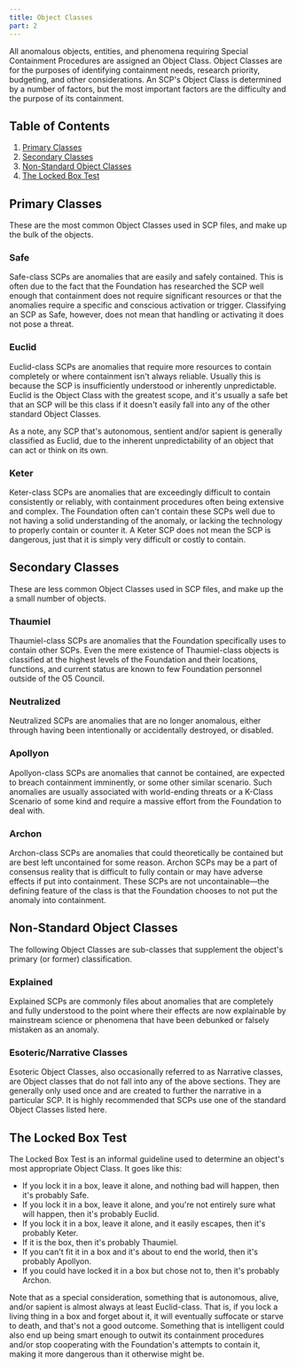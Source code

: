 ```yaml
---
title: Object Classes
part: 2
---
```


All anomalous objects, entities, and phenomena requiring Special Containment
Procedures are assigned an Object Class. Object Classes are for the purposes of
identifying containment needs, research priority, budgeting, and other
considerations. An SCP's Object Class is determined by a number of factors, but
the most important factors are the difficulty and the purpose of its
containment.

## Table of Contents

1. [Primary Classes](#primary-classes)
2. [Secondary Classes](#secondary-classes)
3. [Non-Standard Object Classes](#non-standard-object-classes)
4. [The Locked Box Test](#the-locked-box-test)

## Primary Classes

These are the most common Object Classes used in SCP files, and make up the bulk
of the objects.

### Safe

Safe-class SCPs are anomalies that are easily and safely contained. This is
often due to the fact that the Foundation has researched the SCP well enough
that containment does not require significant resources or that the anomalies
require a specific and conscious activation or trigger. Classifying an SCP as
Safe, however, does not mean that handling or activating it does not pose a
threat.

### Euclid

Euclid-class SCPs are anomalies that require more resources to contain
completely or where containment isn't always reliable. Usually this is because
the SCP is insufficiently understood or inherently unpredictable. Euclid is the
Object Class with the greatest scope, and it's usually a safe bet that an SCP
will be this class if it doesn't easily fall into any of the other standard
Object Classes.

As a note, any SCP that's autonomous, sentient and/or sapient is generally
classified as Euclid, due to the inherent unpredictability of an object that can
act or think on its own.

### Keter

Keter-class SCPs are anomalies that are exceedingly difficult to contain
consistently or reliably, with containment procedures often being extensive and
complex. The Foundation often can't contain these SCPs well due to not having a
solid understanding of the anomaly, or lacking the technology to properly
contain or counter it. A Keter SCP does not mean the SCP is dangerous, just that
it is simply very difficult or costly to contain.

## Secondary Classes

These are less common Object Classes used in SCP files, and make up the a small
number of objects.

### Thaumiel

Thaumiel-class SCPs are anomalies that the Foundation specifically uses to
contain other SCPs. Even the mere existence of Thaumiel-class objects is
classified at the highest levels of the Foundation and their locations,
functions, and current status are known to few Foundation personnel outside of
the O5 Council.

### Neutralized

Neutralized SCPs are anomalies that are no longer anomalous, either through
having been intentionally or accidentally destroyed, or disabled.

### Apollyon

Apollyon-class SCPs are anomalies that cannot be contained, are expected to
breach containment imminently, or some other similar scenario. Such anomalies
are usually associated with world-ending threats or a K-Class Scenario of some
kind and require a massive effort from the Foundation to deal with.

### Archon

Archon-class SCPs are anomalies that could theoretically be contained but are
best left uncontained for some reason. Archon SCPs may be a part of consensus
reality that is difficult to fully contain or may have adverse effects if put
into containment. These SCPs are not uncontainable—the defining feature of the
class is that the Foundation chooses to not put the anomaly into containment.

## Non-Standard Object Classes

The following Object Classes are sub-classes that supplement the object's
primary (or former) classification.

### Explained

Explained SCPs are commonly files about anomalies that are completely and fully
understood to the point where their effects are now explainable by mainstream
science or phenomena that have been debunked or falsely mistaken as an anomaly.

### Esoteric/Narrative Classes

Esoteric Object Classes, also occasionally referred to as Narrative classes, are
Object classes that do not fall into any of the above sections. They are
generally only used once and are created to further the narrative in a
particular SCP. It is highly recommended that SCPs use one of the standard
Object Classes listed here.

## The Locked Box Test

The Locked Box Test is an informal guideline used to determine an object's most
appropriate Object Class. It goes like this:

- If you lock it in a box, leave it alone, and nothing bad will happen, then
  it's probably Safe.
- If you lock it in a box, leave it alone, and you're not entirely sure what
  will happen, then it's probably Euclid.
- If you lock it in a box, leave it alone, and it easily escapes, then it's
  probably Keter.
- If it is the box, then it's probably Thaumiel.
- If you can't fit it in a box and it's about to end the world, then it's
  probably Apollyon.
- If you could have locked it in a box but chose not to, then it's probably
  Archon.

Note that as a special consideration, something that is autonomous, alive,
and/or sapient is almost always at least Euclid-class. That is, if you lock a
living thing in a box and forget about it, it will eventually suffocate or
starve to death, and that's not a good outcome. Something that is intelligent
could also end up being smart enough to outwit its containment procedures and/or
stop cooperating with the Foundation's attempts to contain it, making it more
dangerous than it otherwise might be.
